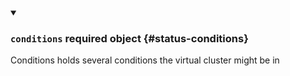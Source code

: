 


<details className="config-field" data-expandable="true" open>
<summary>

### `conditions` <span className="config-field-required" data-required="false">required</span> <span className="config-field-type">object</span> <span className="config-field-default"></span> <span className="config-field-enum"></span> {#status-conditions}

Conditions holds several conditions the virtual cluster might be in

</summary>

<PartialConditionsreference />


</details>
